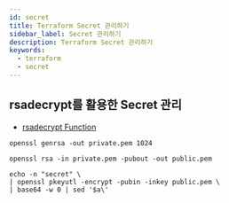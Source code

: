 ```yaml
---
id: secret
title: Terraform Secret 관리하기
sidebar_label: Secret 관리하기
description: Terraform Secret 관리하기
keywords:
  - terraform
  - secret
---
```


## rsadecrypt를 활용한 Secret 관리

- [rsadecrypt Function](https://developer.hashicorp.com/terraform/language/functions/rsadecrypt)

```shell
openssl genrsa -out private.pem 1024
```

```shell
openssl rsa -in private.pem -pubout -out public.pem
```

```shell
echo -n "secret" \
| openssl pkeyutl -encrypt -pubin -inkey public.pem \
| base64 -w 0 | sed '$a\'
```
